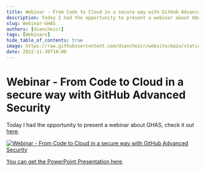 ```yaml
---
title: Webinar - From Code to Cloud in a secure way with GitHub Advanced Security
description: Today I had the opportunity to present a webinar about GHAS, check it out here.
slug: Webinar-GHAS
authors: [dsanchezcr]
tags: [Webinars]
hide_table_of_contents: true
image: https://raw.githubusercontent.com/dsanchezcr/website/main/static/img/Webinar-GHAS.jpg
date: 2022-11-30T18:00
---
```

# Webinar - From Code to Cloud in a secure way with GitHub Advanced Security

Today I had the opportunity to present a webinar about GHAS, check it out [here](https://youtu.be/16bYXX5xu6U).

[![Webinar - From Code to Cloud in a secure way with GitHub Advanced Security](../static/img/Webinar-GHAS.jpg)](https://youtu.be/16bYXX5xu6U)

[You can get the PowerPoint Presentation here](https://1drv.ms/p/s!Av3VDVKKphCYuDIMtpQF_aop_7gE).